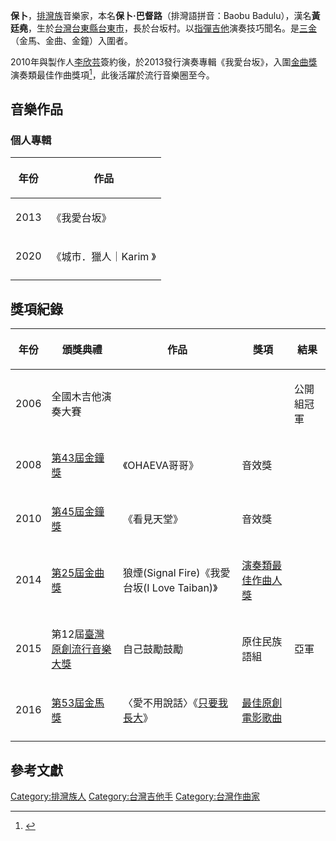 {{艺人
|姓名 = 保卜
|类型 = 演奏者
|英文名 =  Baobu Badulu
|國籍 = {{ROC}}
|配偶 = [[高蕾雅|高蕾雅]]
|出生日期= {{birth year and age|1985}}
|出生地點 = {{ROC|臺灣省}}[[臺東縣|臺東縣]][[臺東市|臺東市]]
|职业 = [[作曲家|作曲家]]、[[吉他手|吉他手]]
|音乐类型 = [[流行音樂|流行音樂]]、[[演奏曲|演奏曲]]、[[電影配樂|電影配樂]]、[[指彈吉他|指彈吉他]]
|活跃年代 = 2013年—至今
|唱片公司 = 李欣芸音樂製作有限公司
|imdb = 5496924
}}
'''保卜'''，[[排灣族|排灣族]]音樂家，本名'''保卜·巴督路'''（排灣語拼音：Baobu Badulu），漢名'''黃廷堯'''，生於[[台灣|台灣]][[台東縣|台東縣]][[台東市|台東市]]，長於台坂村。以[[指彈吉他|指彈吉他]]演奏技巧聞名。是[[台灣三金藝人|三金]]（金馬、金曲、金鐘）入圍者。

2010年與製作人[[李欣芸|李欣芸]]簽約後，於2013發行演奏專輯《我愛台坂》，入圍[[金曲獎|金曲獎]]演奏類最佳作曲獎項<ref>{{Cite web |url=http://www.epochtimes.com/b5/14/6/27/n4187498.htm |title=阿妹欽點吉他手 保卜翻身入圍金曲 |accessdate=2016-09-26 |archive-date=2016-09-27 |archive-url=https://web.archive.org/web/20160927081221/http://www.epochtimes.com/b5/14/6/27/n4187498.htm |dead-url=no }}</ref>，此後活躍於流行音樂圈至今。

==音樂作品==
===個人專輯===
{| class="wikitable" style="text-align:center;"
! 年份
! 作品
|-
|2013
| 《我愛台坂》
|-
|2020
| 《城市．獵人｜Karim 》
|-
|}

==獎項紀錄==
{| class="wikitable" style="text-align:center;"
! 年份
! 頒獎典禮
! 作品
! 獎項
! 結果
|-
|2006
| 全國木吉他演奏大賽
| 
| 
| 公開組冠軍
|-
|2008
| [[第43屆金鐘獎|第43屆金鐘獎]]
| 《OHAEVA哥哥》
| 音效獎
| {{Nom}}
|-
|2010
| [[第45屆金鐘獎|第45屆金鐘獎]]
| 《看見天堂》
| 音效獎
| {{Nom}}
|-
|2014
| [[第25屆金曲獎|第25屆金曲獎]]
| 狼煙(Signal Fire)《我愛台坂(I Love Taiban)》
| [[演奏類最佳作曲人獎_(金曲獎)|演奏類最佳作曲人獎]]
| {{Nom}}
|-
|2015
| 第12屆[[臺灣原創流行音樂大獎|臺灣原創流行音樂大獎]]
|自己鼓勵鼓勵
| 原住民族語組
| 亞軍
|-
|2016
| [[第53屆金馬獎|第53屆金馬獎]]
| 〈愛不用說話〉《[[只要我長大|只要我長大]]》
| [[金馬獎最佳原創電影歌曲|最佳原創電影歌曲]]
| {{Nom}}
|-
|}

==參考文獻==
{{reflist}}

[[Category:排灣族人|Category:排灣族人]]
[[Category:台灣吉他手|Category:台灣吉他手]]
[[Category:台灣作曲家|Category:台灣作曲家]]
{{Taiwan-bio-stub}}